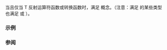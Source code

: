 {{cpp/experimental/reflect/title|Operator}}
{{cpp/experimental/reflect/navbar}}
{{ddcl | since=reflection_ts | header=experimental/reflect | 1=
template&lt; class T &gt;
concept Operator = Function&lt;T&gt; &amp;&amp; /* 见下文 */;
}}

当且仅当 T 反射运算符函数或转换函数时，满足 {{tt|Operator}} 概念。（注意：满足 {{tt|Operator}} 的某些类型也满足 {{tt|MemberFunction}} 或 {{tt|SpecialMemberFunction}}）。

===示例===
{{todo|examples}}

===参阅===
{{todo|templatization}}